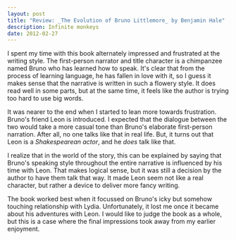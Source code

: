 ```yaml
---
layout: post
title: "Review: _The Evolution of Bruno Littlemore_ by Benjamin Hale"
description: Infinite monkeys
date: 2012-02-27
---
```


I spent my time with this book alternately impressed and frustrated at the writing style. The first-person narrator and title character is a chimpanzee named Bruno who has learned how to speak. It's clear that from the process of learning language, he has fallen in love with it, so I guess it makes sense that the narrative is written in such a flowery style. It does read well in some parts, but at the same time, it feels like the author is trying too hard to use big words.

It was nearer to the end when I started to lean more towards frustration. Bruno's friend Leon is introduced. I expected that the dialogue between the two would take a more casual tone than Bruno's elaborate first-person narration. After all, no one talks like that in real life. But, it turns out that Leon is a _Shakespearean actor_, and he _does_ talk like that.

I realize that in the world of the story, this can be explained by saying that Bruno's speaking style throughout the entire narrative is influenced by his time with Leon. That makes logical sense, but it was still a decision by the author to have them talk that way. It made Leon seem not like a real character, but rather a device to deliver more fancy writing.

The book worked best when it focussed on Bruno's icky but somehow touching relationship with Lydia. Unfortunately, it lost me once it became about his adventures with Leon. I would like to judge the book as a whole, but this is a case where the final impressions took away from my earlier enjoyment.